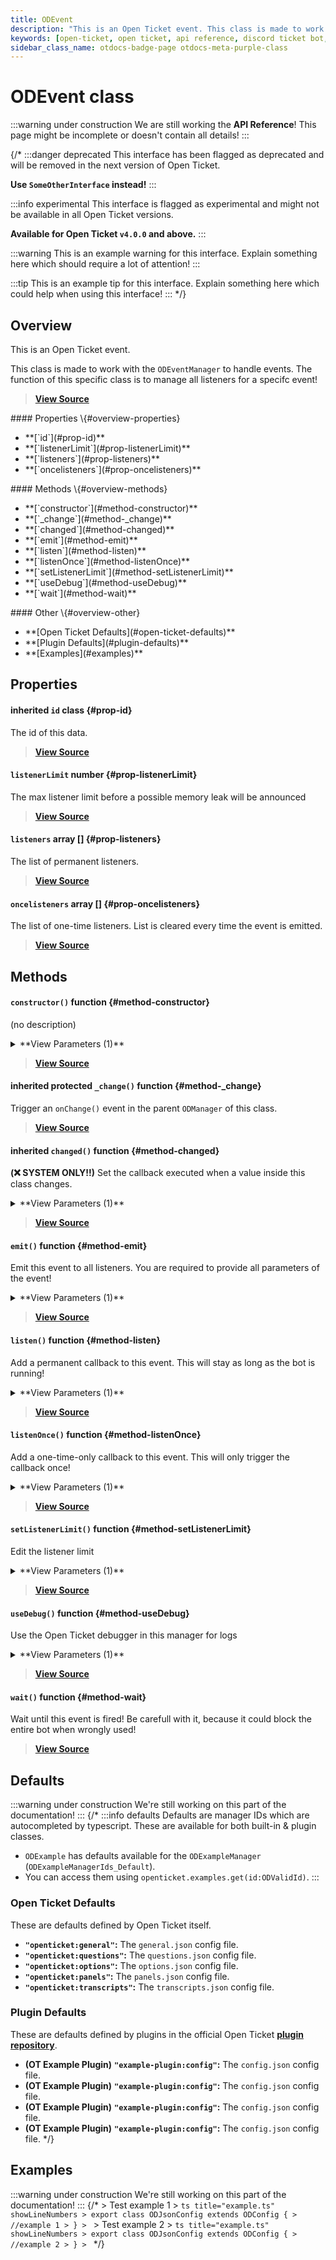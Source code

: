 ```yaml
---
title: ODEvent
description: "This is an Open Ticket event. This class is made to work with the `ODEventManager` to handle events."
keywords: [open-ticket, open ticket, api reference, discord ticket bot, class]
sidebar_class_name: otdocs-badge-page otdocs-meta-purple-class
---
```

<head>
    <link rel="apple-touch-icon" href="/img/logo_vertical.png"/>
</head>

# ODEvent <M color="purple">class</M>

:::warning under construction
We are still working the **API Reference**! This page might be incomplete or doesn't contain all details!
:::

{/*
:::danger deprecated
This interface has been flagged as deprecated and will be removed in the next version of Open Ticket.

**Use `SomeOtherInterface` instead!**
:::

:::info experimental
This interface is flagged as experimental and might not be available in all Open Ticket versions.

**Available for Open Ticket `v4.0.0` and above.**
:::

:::warning
This is an example warning for this interface. Explain something here which should require a lot of attention!
:::

:::tip
This is an example tip for this interface. Explain something here which could help when using this interface!
:::
*/}

## Overview
This is an Open Ticket event.

This class is made to work with the `ODEventManager` to handle events.
The function of this specific class is to manage all listeners for a specifc event!

> [**View Source**](https://otgithub.dj-dj.be/tree/main/src/core/api/modules/event.ts#L13)

<FlexHorizontal>
<div style={{width:"30%"}}>
    #### Properties \{#overview-properties}
    <ul>
        <li>**[`id`](#prop-id)**</li>
        <li>**[`listenerLimit`](#prop-listenerLimit)**</li>
        <li>**[`listeners`](#prop-listeners)**</li>
        <li>**[`oncelisteners`](#prop-oncelisteners)**</li>
    </ul>
</div>
<div style={{width:"30%"}}>
    #### Methods \{#overview-methods}
    <ul>
        <li>**[`constructor`](#method-constructor)**</li>
        <li>**[`_change`](#method-_change)**</li>
        <li>**[`changed`](#method-changed)**</li>
        <li>**[`emit`](#method-emit)**</li>
        <li>**[`listen`](#method-listen)**</li>
        <li>**[`listenOnce`](#method-listenOnce)**</li>
        <li>**[`setListenerLimit`](#method-setListenerLimit)**</li>
        <li>**[`useDebug`](#method-useDebug)**</li>
        <li>**[`wait`](#method-wait)**</li>
    </ul>
</div>
<div style={{width:"30%"}}>
    #### Other \{#overview-other}
    <ul>
        <li>**[Open Ticket Defaults](#open-ticket-defaults)**</li>
        <li>**[Plugin Defaults](#plugin-defaults)**</li>
        <li>**[Examples](#examples)**</li>
    </ul>
</div>
</FlexHorizontal>

## Properties
<Divider></Divider>
#### <C color="purple">inherited</C> `id` <M color="purple">class</M> <ApiBlock><ApiUrl url="class:ODId" label="api.ODId"/></ApiBlock> \{#prop-id}
The id of this data.

> [**View Source**](https://otgithub.dj-dj.be/tree/main/src/core/api/modules/base.ts#L172)

<Divider></Divider>
#### `listenerLimit` <M color="green">number</M> <ApiBlock><ApiUrl url="js:number" label="number"/></ApiBlock> \{#prop-listenerLimit}
The max listener limit before a possible memory leak will be announced

> [**View Source**](https://otgithub.dj-dj.be/tree/main/src/core/api/modules/event.ts#L21)

<Divider></Divider>
#### `listeners` <M color="pink">array</M> <ApiBlock><ApiUrl url="js:function" label="Function"/>[]</ApiBlock> \{#prop-listeners}
The list of permanent listeners.

> [**View Source**](https://otgithub.dj-dj.be/tree/main/src/core/api/modules/event.ts#L17)

<Divider></Divider>
#### `oncelisteners` <M color="pink">array</M> <ApiBlock><ApiUrl url="js:function" label="Function"/>[]</ApiBlock> \{#prop-oncelisteners}
The list of one-time listeners. List is cleared every time the event is emitted.

> [**View Source**](https://otgithub.dj-dj.be/tree/main/src/core/api/modules/event.ts#L19)

<Divider></Divider>

## Methods
<Divider></Divider>
#### `constructor()` <M color="orange">function</M> <ApiBlock><ApiUrl url="class:ODEvent" label="api.ODEvent"/></ApiBlock> \{#method-constructor}
(no description)

<details>
<summary>**View Parameters (1)**</summary>
- **`id`:** <M color="brown">type</M> <ApiBlock><ApiUrl url="type:ODValidId" label="api.ODValidId"/></ApiBlock> - Parameter Description Lorem Ipsum.
</details>

> [**View Source**](https://otgithub.dj-dj.be/tree/main/src/core/api/modules/base.ts#L174)

<Divider></Divider>
#### <C color="orange">inherited</C> <C color="orange">protected</C> `_change()` <M color="orange">function</M> <ApiBlock><ApiUrl url="js:void" label="void"/></ApiBlock> \{#method-_change}
Trigger an `onChange()` event in the parent `ODManager` of this class.



> [**View Source**](https://otgithub.dj-dj.be/tree/main/src/core/api/modules/base.ts#L108)

<Divider></Divider>
#### <C color="orange">inherited</C> `changed()` <M color="orange">function</M> <ApiBlock><ApiUrl url="js:void" label="void"/></ApiBlock> \{#method-changed}
**(❌ SYSTEM ONLY!!)** Set the callback executed when a value inside this class changes.

<details>
<summary>**View Parameters (1)**</summary>
- **`callback`:** <M color="brown">type</M> <ApiBlock><ApiUrl url="js:null" label="null"/>|(() => <ApiUrl url="js:void" label="void"/>)</ApiBlock> - Parameter Description Lorem Ipsum.
</details>

> [**View Source**](https://otgithub.dj-dj.be/tree/main/src/core/api/modules/base.ts#L119)

<Divider></Divider>
#### `emit()` <M color="orange">function</M> <ApiBlock><ApiUrl url="js:promise" label="Promise"/></ApiBlock> \{#method-emit}
Emit this event to all listeners. You are required to provide all parameters of the event!

<details>
<summary>**View Parameters (1)**</summary>
- **`params`:** <M color="pink">array</M> <ApiBlock>any[]</ApiBlock> - Parameter Description Lorem Ipsum.
</details>

> [**View Source**](https://otgithub.dj-dj.be/tree/main/src/core/api/modules/event.ts#L62)

<Divider></Divider>
#### `listen()` <M color="orange">function</M> <ApiBlock><ApiUrl url="js:void" label="void"/></ApiBlock> \{#method-listen}
Add a permanent callback to this event. This will stay as long as the bot is running!

<details>
<summary>**View Parameters (1)**</summary>
- **`callback`:** <M color="brown">type</M> <ApiBlock><ApiUrl url="js:function" label="Function"/></ApiBlock> - Parameter Description Lorem Ipsum.
</details>

> [**View Source**](https://otgithub.dj-dj.be/tree/main/src/core/api/modules/event.ts#L41)

<Divider></Divider>
#### `listenOnce()` <M color="orange">function</M> <ApiBlock><ApiUrl url="js:void" label="void"/></ApiBlock> \{#method-listenOnce}
Add a one-time-only callback to this event. This will only trigger the callback once!

<details>
<summary>**View Parameters (1)**</summary>
- **`callback`:** <M color="brown">type</M> <ApiBlock><ApiUrl url="js:function" label="Function"/></ApiBlock> - Parameter Description Lorem Ipsum.
</details>

> [**View Source**](https://otgithub.dj-dj.be/tree/main/src/core/api/modules/event.ts#L52)

<Divider></Divider>
#### `setListenerLimit()` <M color="orange">function</M> <ApiBlock><ApiUrl url="js:void" label="void"/></ApiBlock> \{#method-setListenerLimit}
Edit the listener limit

<details>
<summary>**View Parameters (1)**</summary>
- **`limit`:** <M color="green">number</M> <ApiBlock><ApiUrl url="js:number" label="number"/></ApiBlock> - Parameter Description Lorem Ipsum.
</details>

> [**View Source**](https://otgithub.dj-dj.be/tree/main/src/core/api/modules/event.ts#L37)

<Divider></Divider>
#### `useDebug()` <M color="orange">function</M> <ApiBlock><ApiUrl url="js:void" label="void"/></ApiBlock> \{#method-useDebug}
Use the Open Ticket debugger in this manager for logs

<details>
<summary>**View Parameters (1)**</summary>
- **`debug`:** <M color="brown">type</M> <ApiBlock><ApiUrl url="js:null" label="null"/>|<ApiUrl url="class:ODDebugger" label="api.ODDebugger"/></ApiBlock> - Parameter Description Lorem Ipsum.
</details>

> [**View Source**](https://otgithub.dj-dj.be/tree/main/src/core/api/modules/event.ts#L24)

<Divider></Divider>
#### `wait()` <M color="orange">function</M> <ApiBlock><ApiUrl url="js:promise" label="Promise"/></ApiBlock> \{#method-wait}
Wait until this event is fired! Be carefull with it, because it could block the entire bot when wrongly used!



> [**View Source**](https://otgithub.dj-dj.be/tree/main/src/core/api/modules/event.ts#L56)

<Divider></Divider>

## Defaults
:::warning under construction
We're still working on this part of the documentation!
:::
{/*
:::info defaults
Defaults are manager IDs which are autocompleted by typescript. These are available for both built-in & plugin classes.
- `ODExample` has defaults available for the `ODExampleManager` (`ODExampleManagerIds_Default`).
- You can access them using `openticket.examples.get(id:ODValidId)`.
:::

### Open Ticket Defaults
These are defaults defined by Open Ticket itself.
- **`"openticket:general"`:** The `general.json` config file.
- **`"openticket:questions"`:** The `questions.json` config file.
- **`"openticket:options"`:** The `options.json` config file.
- **`"openticket:panels"`:** The `panels.json` config file.
- **`"openticket:transcripts"`:** The `transcripts.json` config file.

### Plugin Defaults
These are defaults defined by plugins in the official Open Ticket [**plugin repository**](https://odplugins.dj-dj.be/tree/main/open-ticket).
- <C color="blue">**(OT Example Plugin)**</C> **`"example-plugin:config"`:** The `config.json` config file.
- <C color="blue">**(OT Example Plugin)**</C> **`"example-plugin:config"`:** The `config.json` config file.
- <C color="blue">**(OT Example Plugin)**</C> **`"example-plugin:config"`:** The `config.json` config file.
- <C color="blue">**(OT Example Plugin)**</C> **`"example-plugin:config"`:** The `config.json` config file.
*/}

## Examples
:::warning under construction
We're still working on this part of the documentation!
:::
{/*
<Tabs>
    <TabItem value="First Example">
    > Test example 1
    > ```ts title="example.ts" showLineNumbers
    > export class ODJsonConfig extends ODConfig {
    >     //example 1
    > }
    > ```
    </TabItem>
    <TabItem value="Second Example">
    > Test example 2
    > ```ts title="example.ts" showLineNumbers
    > export class ODJsonConfig extends ODConfig {
    >     //example 2
    > }
    > ```
    </TabItem>
</Tabs>
*/}
